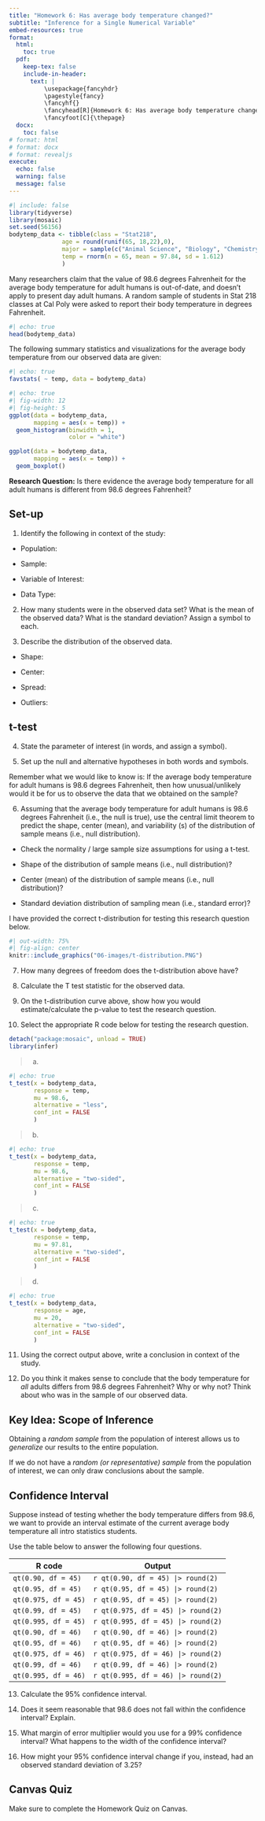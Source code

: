 ```yaml
---
title: "Homework 6: Has average body temperature changed?"
subtitle: "Inference for a Single Numerical Variable"
embed-resources: true
format:
  html:
    toc: true
  pdf:
    keep-tex: false
    include-in-header:
      text: |
          \usepackage{fancyhdr}
          \pagestyle{fancy}
          \fancyhf{}
          \fancyhead[R]{Homework 6: Has average body temperature changed?}
          \fancyfoot[C]{\thepage}
  docx:
    toc: false
# format: html
# format: docx
# format: revealjs
execute:
  echo: false
  warning: false
  message: false
---
```


```r
#| include: false
library(tidyverse)
library(mosaic)
set.seed(56156)
bodytemp_data <- tibble(class = "Stat218",
               age = round(runif(65, 18,22),0),
               major = sample(c("Animal Science", "Biology", "Chemistry", "Wine and Viticulture", "Horticulture", "Marine Science"), 65, replace = TRUE),
               temp = rnorm(n = 65, mean = 97.84, sd = 1.612)
               )
```

Many researchers claim that the value of 98.6 degrees Fahrenheit for the average body temperature for adult humans is out-of-date, and doesn't apply to present day adult humans. A random sample of students in Stat 218 classes at Cal Poly were asked to report their body temperature in degrees Fahrenheit.

```r
#| echo: true
head(bodytemp_data)
```

The following summary statistics and visualizations for the average body temperature from our observed data are given:

```r
#| echo: true
favstats( ~ temp, data = bodytemp_data)
```

```r
#| echo: true
#| fig-width: 12
#| fig-height: 5
ggplot(data = bodytemp_data,
       mapping = aes(x = temp)) +
  geom_histogram(binwidth = 1,
                 color = "white")

ggplot(data = bodytemp_data,
       mapping = aes(x = temp)) +
  geom_boxplot()
```

\newpage

**Research Question:** Is there evidence the average body temperature for all adult humans is different from 98.6 degrees Fahrenheit?

## Set-up

1.  Identify the following in context of the study:

\vspace{0.25in}

-   Population:

\vspace{0.25in}

-   Sample:

\vspace{0.25in}

-   Variable of Interest:

\vspace{0.25in}

-   Data Type:

\vspace{0.25in}

2.  How many students were in the observed data set? What is the mean of the observed data? What is the standard deviation? Assign a symbol to each.

\vspace{0.75in}

3.  Describe the distribution of the observed data.

-   Shape:

\vspace{0.25in}

-   Center:

\vspace{0.25in}

-   Spread:

\vspace{0.25in}

-   Outliers:

\vspace{0.25in}

## t-test

4.  State the parameter of interest (in words, and assign a symbol).

\vspace{1.4in}

5.  Set up the null and alternative hypotheses in both words and symbols.

\vspace{1.4in}

Remember what we would like to know is: If the average body temperature for adult humans is 98.6 degrees Fahrenheit, then how unusual/unlikely would it be for us to observe the data that we obtained on the sample?

6.  Assuming that the average body temperature for adult humans is 98.6 degrees Fahrenheit (i.e., the null is true), use the central limit theorem to predict the shape, center (mean), and variability (s) of the distribution of sample means (i.e., null distribution).

\vspace{0.25in}

-   Check the normality / large sample size assumptions for using a t-test.

\vspace{0.25in}

-   Shape of the distribution of sample means (i.e., null distribution)?

\vspace{0.25in}

-   Center (mean) of the distribution of sample means (i.e., null distribution)?

\vspace{0.25in}

-   Standard deviation distribution of sampling mean (i.e., standard error)?

\vspace{0.25in}

\newpage

I have provided the correct t-distribution for testing this research question below.

```r
#| out-width: 75%
#| fig-align: center
knitr::include_graphics("06-images/t-distribution.PNG")
```

7.  How many degrees of freedom does the t-distribution above have?

\vspace{0.25in}

8.  Calculate the T test statistic for the observed data.

\vspace{1in}

9.  On the t-distribution curve above, show how you would estimate/calculate the p-value to test the research question.

\vspace{0.25in}

10.  Select the appropriate R code below for testing the research question.

\vspace{0.1in}

```r
detach("package:mosaic", unload = TRUE)
library(infer)
```

> a.  

```r
#| echo: true
t_test(x = bodytemp_data,
       response = temp,
       mu = 98.6,
       alternative = "less",
       conf_int = FALSE
       )
```

\newpage

> b.  

```r
#| echo: true
t_test(x = bodytemp_data,
       response = temp,
       mu = 98.6,
       alternative = "two-sided",
       conf_int = FALSE
       )
```

> c.  

```r
#| echo: true
t_test(x = bodytemp_data,
       response = temp,
       mu = 97.81,
       alternative = "two-sided",
       conf_int = FALSE
       )
```

> d.  

```r
#| echo: true
t_test(x = bodytemp_data,
       response = age,
       mu = 20,
       alternative = "two-sided",
       conf_int = FALSE
       )
```

\newpage

11. Using the correct output above, write a conclusion in context of the study.

\vspace{1.4in}

12. Do you think it makes sense to conclude that the body temperature for *all* adults differs from 98.6 degrees Fahrenheit? Why or why not? Think about who was in the sample of our observed data.

\vspace{1.4in}

::: callout-note
## Key Idea: Scope of Inference

Obtaining a *random sample* from the population of interest allows us to *generalize* our results to the entire population.

If we do not have a *random (or representative) sample* from the population of interest, we can only draw conclusions about the sample.
:::

## Confidence Interval

Suppose instead of testing whether the body temperature differs from 98.6, we want to provide an interval estimate of the current average body temperature all intro statistics students. 

\newpage

Use the table below to answer the following four questions.

| R code               | Output                   |
|----------------------|--------------------------|
| `qt(0.90, df = 45)`  | `r qt(0.90, df = 45) |> round(2)`  |
| `qt(0.95, df = 45)`  | `r qt(0.95, df = 45) |> round(2)`  |
| `qt(0.975, df = 45)` | `r qt(0.95, df = 45) |> round(2)`  |
| `qt(0.99, df = 45)`  | `r qt(0.975, df = 45) |> round(2)` |
| `qt(0.995, df = 45)` | `r qt(0.995, df = 45) |> round(2)` |
| `qt(0.90, df = 46)`  | `r qt(0.90, df = 46) |> round(2)`  |
| `qt(0.95, df = 46)`  | `r qt(0.95, df = 46) |> round(2)`  |
| `qt(0.975, df = 46)` | `r qt(0.975, df = 46) |> round(2)` |
| `qt(0.99, df = 46)`  | `r qt(0.99, df = 46) |> round(2)`  |
| `qt(0.995, df = 46)` | `r qt(0.995, df = 46) |> round(2)` |

13. Calculate the 95% confidence interval.

\vspace{1.4in}

14. Does it seem reasonable that 98.6 does not fall within the confidence interval? Explain.

\vspace{1.4in}

15. What margin of error multiplier would you use for a 99% confidence interval? What happens to the width of the confidence interval?

\vspace{1.4in}

16. How might your 95% confidence interval change if you, instead, had an observed standard deviation of 3.25?

\vspace{1.4in}

::: callout-caution
## Canvas Quiz

Make sure to complete the Homework Quiz on Canvas.
:::
